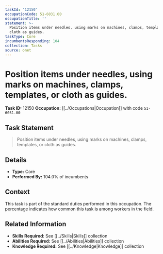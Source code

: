 ```yaml
---
taskId: '12150'
occupationCode: 51-6031.00
occupationTitle: ''
statement: >-
  Position items under needles, using marks on machines, clamps, templates, or
  cloth as guides.
taskType: Core
incumbentsResponding: 104
collection: Tasks
source: onet
---
```

# Position items under needles, using marks on machines, clamps, templates, or cloth as guides.

**Task ID:** 12150
**Occupation:** [[../Occupations|Occupation]] with code `51-6031.00`

## Task Statement

> Position items under needles, using marks on machines, clamps, templates, or cloth as guides.

## Details

- **Type:** Core
- **Performed By:** 104.0% of incumbents

## Context

This task is part of the standard duties performed in this occupation. The percentage indicates how common this task is among workers in the field.

## Related Information

- **Skills Required:** See [[../Skills|Skills]] collection
- **Abilities Required:** See [[../Abilities|Abilities]] collection
- **Knowledge Required:** See [[../Knowledge|Knowledge]] collection
